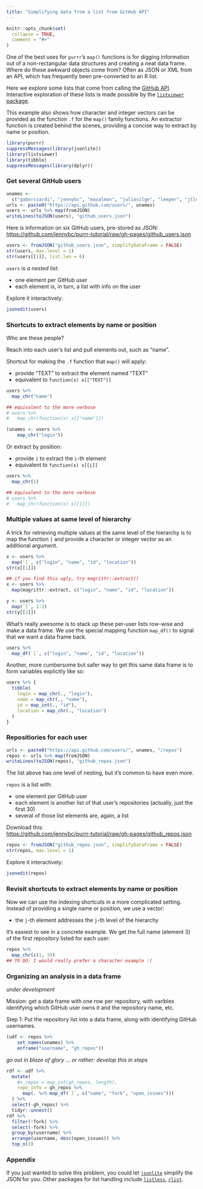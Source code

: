 ```yaml
---
title: "Simplifying data from a list from GitHub API"
---
```


```r
knitr::opts_chunk$set(
  collapse = TRUE,
  comment = "#>"
)
```

One of the best uses for `purrr`'s `map()` functions is for digging information out of a non-rectangular data structures and creating a neat data frame. Where do these awkward objects come from? Often as JSON or XML from an API, which has frequently been pre-converted to an R list.

Here we explore some lists that come from calling the [GitHub API](https://developer.github.com/v3/). Interactive exploration of these lists is made possible by the [`listviewer` package](https://github.com/timelyportfolio/listviewer).

This example also shows how character and integer vectors can be provided as the function `.f` for the `map()` family functions. An extractor function is created behind the scenes, providing a concise way to extract by name or position.

```r
library(purrr)
suppressMessages(library(jsonlite))
library(listviewer)
library(tibble)
suppressMessages(library(dplyr))
```

### Get several GitHub users

```r
unames <-
  c("gaborcsardi", "jennybc", "masalmon", "juliasilge", "leeper", "jtleek")
urls <- paste0("https://api.github.com/users/", unames)
users <- urls %>% map(fromJSON)
writeLines(toJSON(users), "github_users.json")
```

Here is information on six GitHub users, pre-stored as JSON:  
<https://github.com/jennybc/purrr-tutorial/raw/gh-pages/github_users.json>

```r
users <- fromJSON("github_users.json", simplifyDataFrame = FALSE)
str(users, max.level = 1)
str(users[[1]], list.len = 6)
```

`users` is *a nested list*:

  * one element per GitHub user
  * each element is, in turn, a list with info on the user

Explore it interactively:

```r
jsonedit(users)
```

<!--
To have the interactive list viewing experience, visit <http://rpubs.com/jennybc/github-users>.
-->

### Shortcuts to extract elements by name or position

Who are these people?

Reach into each user's list and pull elements out, such as "name".

Shortcut for making the `.f` function that `map()` will apply:

  * provide "TEXT" to extract the element named "TEXT"
  * equivalent to `function(x) x[["TEXT"]]`

```r
users %>% 
  map_chr("name")

## equivalent to the more verbose
# users %>%
#   map_chr(function(x) x[["name"]])

(unames <- users %>%
    map_chr("login"))
```

Or extract by position:

  * provide `i` to extract the `i`-th element
  * equivalent to `function(x) x[[i]]`

```r
users %>% 
  map_chr(1)

## equivalent to the more verbose
# users %>%
#   map_chr(function(x) x[[1]])
```

### Multiple values at same level of hierarchy

A trick for retrieving multiple values at the same level of the hierarchy is to map the function `[` and provide a character or integer vector as an additional argument.

```r
x <- users %>%
  map(`[`, c("login", "name", "id", "location"))
str(x[[1]])

## if you find this ugly, try magrittr::extract()
x <- users %>%
  map(magrittr::extract, c("login", "name", "id", "location"))

y <- users %>% 
  map(`[`, 1:2)
str(y[[2]])
```

What's really awesome is to stack up these per-user lists row-wise and make a data frame. We use the special mapping function `map_df()` to signal that we want a data frame back.

```r
users %>%
  map_df(`[`, c("login", "name", "id", "location"))
```

Another, more cumbersome but safer way to get this same data frame is to form variables explicitly like so:

```r
users %>% {
  tibble(
    login = map_chr(., "login"),
    name = map_chr(., "name"),
    id = map_int(., "id"),
    location = map_chr(., "location")
  )
}
```

### Repositiories for each user

```r
urls <- paste0("https://api.github.com/users/", unames, "/repos")
repos <- urls %>% map(fromJSON)
writeLines(toJSON(repos), "github_repos.json")
```

The list above has one level of nesting, but it's common to have even more.

`repos` is a list with:

  * one element per GitHub user
  * each element is another list of that user's repositories (actually, just the first 30)
  * several of those list elements are, again, a list

Download this:  
<https://github.com/jennybc/purrr-tutorial/raw/gh-pages/github_repos.json>

```r
repos <- fromJSON("github_repos.json", simplifyDataFrame = FALSE)
str(repos, max.level = 1)
```

Explore it interactively:

```r
jsonedit(repos)
```

### Revisit shortcuts to extract elements by name or position

Now we can use the indexing shortcuts in a more complicated setting. Instead of providing a single name or position, we use a vector:

  * the `j`-th element addresses the `j`-th level of the hierarchy
  
It's easiest to see in a concrete example. We get the full name (element 3) of the first repository listed for each user.

```r
repos %>%
  map_chr(c(1, 3))
## TO DO: I would really prefer a character example :(
```

### Organizing an analysis in a data frame

*under development*

Mission: get a data frame with one row per repository, with varibles identifying which GitHub user owns it and the repository name, etc.

Step 1: Put the repository list into a data frame, along with identifying GitHub usernames.

```r
(udf <- repos %>%
    set_names(unames) %>% 
    enframe("username", "gh_repos"))
```

*go out in blaze of glory ... or rather: develop this in steps*

```r
rdf <- udf %>% 
  mutate(
    #n_repos = map_int(gh_repos, length),
    repo_info = gh_repos %>%
      map(. %>% map_df(`[`, c("name", "fork", "open_issues")))
  ) %>% 
  select(-gh_repos) %>% 
  tidyr::unnest()
rdf %>% 
  filter(!fork) %>% 
  select(-fork) %>% 
  group_by(username) %>%
  arrange(username, desc(open_issues)) %>%
  top_n(3)
```

### Appendix

If you just wanted to solve this problem, you could let [`jsonlite`](https://github.com/jeroenooms/jsonlite) simplify the JSON for you. Other packages for list handling include [`listless`](https://bitbucket.org/graumannlabtools/listless), [`rlist`](https://renkun.me/rlist/).

